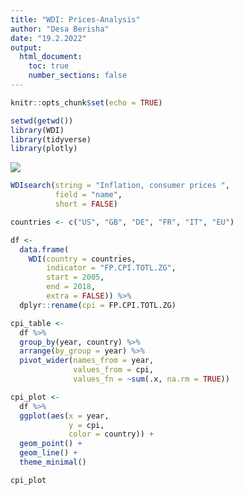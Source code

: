 ```yaml
---
title: "WDI: Prices-Analysis"
author: "Desa Berisha"
date: "19.2.2022"
output:
  html_document:
    toc: true
    number_sections: false
---
```


```r
knitr::opts_chunk$set(echo = TRUE)

setwd(getwd())
library(WDI)
library(tidyverse)
library(plotly)
```

<style type="text/css">
h1 {color: #1a2451}
h2 {color: #ffbd4a}
h3 {color: #1a2451}
</style>


![](world-bank-logo.png)

```r
WDIsearch(string = "Inflation, consumer prices ",
          field = "name",
          short = FALSE)
```

```r

countries <- c("US", "GB", "DE", "FR", "IT", "EU")

df <- 
  data.frame(
    WDI(country = countries,
        indicator = "FP.CPI.TOTL.ZG",
        start = 2005,
        end = 2018,
        extra = FALSE)) %>% 
  dplyr::rename(cpi = FP.CPI.TOTL.ZG)
```


```r
cpi_table <-
  df %>% 
  group_by(year, country) %>% 
  arrange(by_group = year) %>% 
  pivot_wider(names_from = year,
              values_from = cpi,
              values_fn = ~sum(.x, na.rm = TRUE))

```

```r
cpi_plot <-
  df %>% 
  ggplot(aes(x = year, 
             y = cpi, 
             color = country)) +
  geom_point() +
  geom_line() +
  theme_minimal()

cpi_plot 
    
```